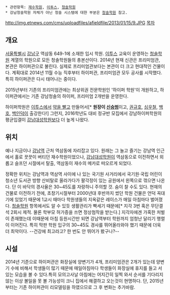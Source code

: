  * 관련항목: [[재수학원]], [[이투스]], [[청솔학원]]
 * 강남청솔학원 자체가 아닌 청솔 시스템에 대한 부분은 [[청솔학원]] 참고.
http://img.etnews.com/cms/uploadfiles/afieldfile/2013/01/15/9.JPG
[[목차]]
== 개요 ==
[[서울특별시]] [[강남구]] 역삼동 649-1에 소재한 입시 학원. [[이투스]] 교육이 운영하는 [[청솔학원]] 계열의 학원으로 모든 청솔학원들의 총본산이다. 2014년 현재 신관은 프리미엄관, 본관은 하이퍼관으로 불린다. 실제로 프리미엄관보다는 본관이 더 크고 현대적인 건물이다. 계획대로 2014년 11월 수능 직후부터 하이퍼관, 프리미엄관 모두 공사를 시작했다. 특히 하이퍼관은 다시 태어나는 중이다.

2015년부터 기존의 프리미엄관에는 최상위권 전문학원인 '하이퍼 학원'이 개원하고, 하이퍼관에서는 기존 강남청솔의 하이퍼, 프리미엄 2개반을 운영한다.

하이퍼학원은 [[이투스]]에서 [[약빨다|약을 빨고]] 만들어서[* '''원장이 [[신승범]]'''이고, [[권규호]], [[심우철]], [[백호]], [[백인덕]]이 출강한다!] 그런지, 2016학년도 대비 정규반 모집에서 강남하이퍼학원의 평균입결이 [[강남대성학원]]보다 더 높게 나왔다.

== 위치 ==
예나 지금이나 [[강남역]] 근처 역삼동에 자리잡고 있다. 원래는 그 놀고 즐기는 강남역 인근에서 홀로 꿋꿋이 버티던 재수학원이었으나, [[강남대성학원]]이 역삼동으로 이전하면서 외롭고 슬프던 시절에서 탈출, 역삼동이 재수의 메카로 떠오르게 되었다.

정확한 위치는 강남역과 역삼역 사이에 나 있는 국기원 사거리에서 국기원·국립 어린이 청소년 도서관 방향 산비탈로 올라가다가 팔각정이 있는 공원에서 왼쪽으로 꺾으면 나온다. 단 이 바닥의 경사율은 30~45도를 자랑하니 주의할 것. 숨이 찰 수도 있다. 현재의 건물로 이전하기 전에, 초창기시절부터 2000년대 후반까지 썼던 학원 건물은 언덕 꼭대기에 있었기 때문에 1교시 때마다 학원생들의 지옥같은 레이스가 매일 아침마다 벌어졌다. [[청솔학원]] 항목에서도 알 수 있듯 생활관리가 빡세기 때문에[* 지각 3번 혹은 무단결석 2회시 제적. 물론 학부모 허가증을 쓰면 정상첨작을 받는다.] 지각자에겐 가혹한 처벌이 존재했는데 이때문에 아침 등원시간만 되면 강남역부터 학원까지 엄청난 달리기 행렬이 이어진다. 특히 막판 학원 입구의 30~45도 경사를 뛰어올라와야 했기 때문에 더욱 더 최악이다. --건강에 최고라고? 한 번도 안 뛰어가 봤구나?--

== 시설 ==
2014년 기준으로 하이퍼관은 화장실에 양변기가 4개, 프리미엄관은 2개가 있는데 양변기 수에 비해서 학생들이 많기 때문에 매일아침마다 학생들이 화장실에 휴지를 들고 서있는 모습을 볼 수 있다.특히 모의고사날 아침에는 어지간히 일찍 와서 순서를 기다리지 않는 이상 볼일을 못 볼 가능성이 크니 집에서 해결하고 오는것이 현명하다. 단, 2015년부터는 기존 하이퍼관이 리모델링을 하였으므로 그 후 변화는 추가바람.
